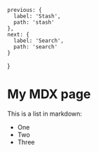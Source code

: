 
    previous: {
      label: 'Stash',
      path: 'stash'
    },
    next: {
      label: 'Search',
      path: 'search'
    }
  }

# My MDX page

This is a list in markdown:

- One
- Two
- Three

